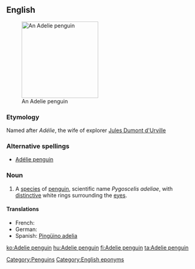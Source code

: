 ==English==
{{wikipedia}}
[[Image:Adelie Penguin.jpg|200px|thumb|right|An Adelie penguin]]
===Etymology===
Named after ''Adélie'', the wife of explorer [[w:Jules Dumont d'Urville|Jules Dumont d'Urville]]

===Alternative spellings===
*[[Adélie penguin]]

===Noun===
{{en-noun|sg=[[Adelie]] [[penguin]]}}

# A [[species]] of [[penguin]], scientific name ''Pygoscelis adeliae'', with [[distinctive]] white rings surrounding the [[eye]]s.

====Translations====
* French: {{t+|fr|manchot Adélie|m}}
* German: {{t+|de|Adeliepinguin|m}}
* Spanish: [[Pingüino adelia]]
[[Category:Penguins]]
[[Category:English eponyms]]

[[ko:Adelie penguin]]
[[hu:Adelie penguin]]
[[fi:Adelie penguin]]
[[ta:Adelie penguin]]